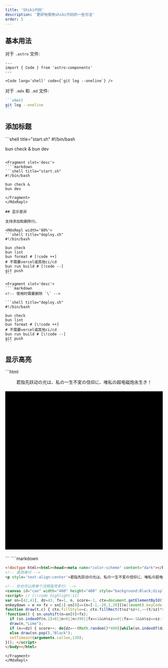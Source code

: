 ```yaml
---
title: 'Shiki代码'
description: '更好地使用shiki代码的一些方法'
order: 5
---
```



## 基本用法

对于 `.astro` 文件:

```astro
---
import { Code } from 'astro:components'
---

<Code lang='shell' code={`git log --oneline`} />
```

对于 `.mdx` 和 `.md` 文件:

````markdown
```shell
git log --oneline
```
````

## 添加标题

<MdxRepl width='80%'>
```shell title="start.sh"
#!/bin/bash

bun check &
bun dev
```

<Fragment slot='desc'>
````markdown
```shell title="start.sh"
#!/bin/bash

bun check &
bun dev
```
````
</Fragment>
</MdxRepl>

## 显示差异

支持添加和删除行。

<MdxRepl width='80%'>
```shell title="deploy.sh"
#!/bin/bash

bun check
bun lint
bun format # [!code ++]
# 不需要vercel或其他ci/cd
bun run build # [!code --]
git push
```

<Fragment slot='desc'>
````markdown
<!-- 使用时需要删除 `\` -->

```shell title="deploy.sh"
#!/bin/bash

bun check
bun lint
bun format # [\!code ++]
# 不需要vercel或其他ci/cd
bun run build # [\!code --]
git push
```
````
</Fragment>
</MdxRepl>

## 显示高亮

<MdxRepl width='80%'>
```html
<!doctype html><html><head><meta name="color-scheme" content="dark"></head><body style='overflow:hidden'> 
<!-- 高亮单行 -->
<p style='text-align:center'>君指先跃动の光は、私の一生不変の信仰に、唯私の超电磁炮永生き！</p> <!-- [!code highlight] -->

<!-- 你也可以用单个注释高亮多行: -->
<canvas id="can" width="400" height="400" style="background:Black;display:block;margin:20px auto;"></canvas> 
<script> // [!code highlight:11]
var sn=[42,41], dz=43, fx=1, n, score=-1, ctx=document.getElementById("can").getContext("2d"), sz=20;
onkeydown = e => fx = sn[1]-sn[0]==(n=[-1,-20,1,20][(e||event).keyCode-37]||fx) ? fx : n;
function draw(t,c) { ctx.fillStyle=c; ctx.fillRect(t%sz*sz+1,~~(t/sz)*sz+1,sz-2,sz-2); }
!function() { sn.unshift(n=sn[0]+fx);
  if (sn.indexOf(n,1)>0||n<0||n>399||fx==1&&n%sz==0||fx==-1&&n%sz==sz-1) return alert("GAME OVER. Score: "+score);
  draw(n,"Lime");
  if (n==dz) { score++; do{dz=~~(Math.random()*400)}while(sn.indexOf(dz)>=0); draw(dz,"Yellow"); }
  else draw(sn.pop(),"Black");
  setTimeout(arguments.callee,130);
}(); </script> 
</body></html> 
```

<Fragment slot='desc'>
````markdown
<!-- 使用时需要删除 `\` -->

```html
<!doctype html><html><head><meta name="color-scheme" content="dark"></head><body style='overflow:hidden'> 
<!-- 高亮单行 -->
<p style='text-align:center'>君指先跃动の光は、私の一生不変の信仰に、唯私の超电磁炮永生き！</p> <!-- [\!code highlight] -->

<!-- 你也可以用单个注释高亮多行: -->
<canvas id="can" width="400" height="400" style="background:Black;display:block;margin:20px auto;"></canvas> 
<script> // [\!code highlight:11]
var sn=[42,41], dz=43, fx=1, n, score=-1, ctx=document.getElementById("can").getContext("2d"), sz=20;
onkeydown = e => fx = sn[1]-sn[0]==(n=[-1,-20,1,20][(e||event).keyCode-37]||fx) ? fx : n;
function draw(t,c) { ctx.fillStyle=c; ctx.fillRect(t%sz*sz+1,~~(t/sz)*sz+1,sz-2,sz-2); }
!function() { sn.unshift(n=sn[0]+fx);
  if (sn.indexOf(n,1)>0||n<0||n>399||fx==1&&n%sz==0||fx==-1&&n%sz==sz-1) return alert("GAME OVER. Score: "+score);
  draw(n,"Lime");
  if (n==dz) { score++; do{dz=~~(Math.random()*400)}while(sn.indexOf(dz)>=0); draw(dz,"Yellow"); }
  else draw(sn.pop(),"Black");
  setTimeout(arguments.callee,130);
}(); </script> 
</body></html> 
```
````
</Fragment>
</MdxRepl>